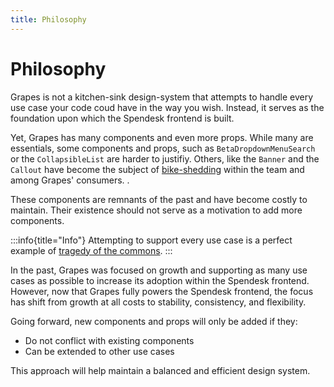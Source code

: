 ```yaml
---
title: Philosophy
---
```


# Philosophy

Grapes is not a kitchen-sink design-system that attempts to handle every use case your code coud have in the way you wish.
Instead, it serves as the foundation upon which the Spendesk frontend is built.

Yet, Grapes has many components and even more props. While many are essentials, some components and props, such as `BetaDropdownMenuSearch` or the `CollapsibleList` are harder to justifiy. Others, like the `Banner` and the `Callout` have become the subject of [bike-shedding](https://en.wikipedia.org/wiki/Law_of_triviality) within the team and among Grapes' consumers. .

These components are remnants of the past and have become costly to maintain. Their existence should not serve as a motivation to add more components.

:::info{title="Info"}
Attempting to support every use case is a perfect example of [tragedy of the commons](https://en.wikipedia.org/wiki/Tragedy_of_the_commons).
:::

In the past, Grapes was focused on growth and supporting as many use cases as possible to increase its adoption within the Spendesk frontend.
However, now that Grapes fully powers the Spendesk frontend, the focus has shift from growth at all costs to stability, consistency, and flexibility.

Going forward, new components and props will only be added if they:

- Do not conflict with existing components
- Can be extended to other use cases

This approach will help maintain a balanced and efficient design system.
